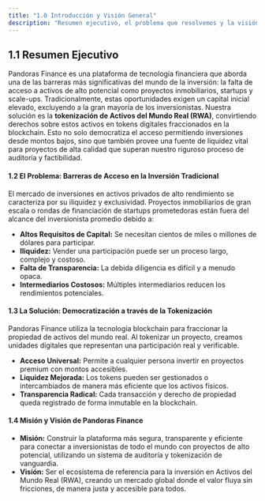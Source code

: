 ```yaml
---
title: "1.0 Introducción y Visión General"
description: "Resumen ejecutivo, el problema que resolvemos y la visión de Pandoras Finance."
---
```


## 1.1 Resumen Ejecutivo
Pandoras Finance es una plataforma de tecnología financiera que aborda una de las barreras más significativas del mundo de la inversión: la falta de acceso a activos de alto potencial como proyectos inmobiliarios, startups y scale-ups. Tradicionalmente, estas oportunidades exigen un capital inicial elevado, excluyendo a la gran mayoría de los inversionistas. Nuestra solución es la **tokenización de Activos del Mundo Real (RWA)**, convirtiendo derechos sobre estos activos en tokens digitales fraccionados en la blockchain. Esto no solo democratiza el acceso permitiendo inversiones desde montos bajos, sino que también provee una fuente de liquidez vital para proyectos de alta calidad que superan nuestro riguroso proceso de auditoría y factibilidad.

#### 1.2 El Problema: Barreras de Acceso en la Inversión Tradicional
El mercado de inversiones en activos privados de alto rendimiento se caracteriza por su iliquidez y exclusividad. Proyectos inmobiliarios de gran escala o rondas de financiación de startups prometedoras están fuera del alcance del inversionista promedio debido a:
* **Altos Requisitos de Capital:** Se necesitan cientos de miles o millones de dólares para participar.
* **Iliquidez:** Vender una participación puede ser un proceso largo, complejo y costoso.
* **Falta de Transparencia:** La debida diligencia es difícil y a menudo opaca.
* **Intermediarios Costosos:** Múltiples intermediarios reducen los rendimientos potenciales.

#### 1.3 La Solución: Democratización a través de la Tokenización
Pandoras Finance utiliza la tecnología blockchain para fraccionar la propiedad de activos del mundo real. Al tokenizar un proyecto, creamos unidades digitales que representan una participación real y verificable.
* **Acceso Universal:** Permite a cualquier persona invertir en proyectos premium con montos accesibles.
* **Liquidez Mejorada:** Los tokens pueden ser gestionados o intercambiados de manera más eficiente que los activos físicos.
* **Transparencia Radical:** Cada transacción y derecho de propiedad queda registrado de forma inmutable en la blockchain.

#### 1.4 Misión y Visión de Pandoras Finance
* **Misión:** Construir la plataforma más segura, transparente y eficiente para conectar a inversionistas de todo el mundo con proyectos de alto potencial, utilizando un sistema de auditoría y tokenización de vanguardia.
* **Visión:** Ser el ecosistema de referencia para la inversión en Activos del Mundo Real (RWA), creando un mercado global donde el valor fluya sin fricciones, de manera justa y accesible para todos.
